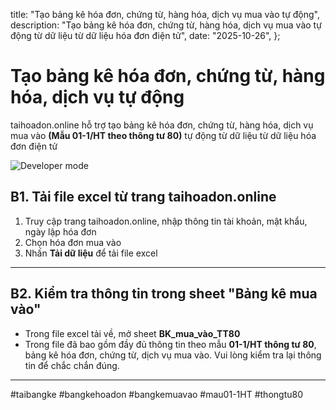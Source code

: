   title: "Tạo bảng kê hóa đơn, chứng từ, hàng hóa, dịch vụ mua vào tự động",
  description: "Tạo bảng kê hóa đơn, chứng từ, hàng hóa, dịch vụ mua vào tự động từ dữ liệu từ dữ liệu hóa đơn điện tử",
  date: "2025-10-26",
};

# Tạo bảng kê hóa đơn, chứng từ, hàng hóa, dịch vụ tự động

<p>taihoadon.online hỗ trợ tạo bảng kê hóa đơn, chứng từ, hàng hóa, dịch vụ mua vào <strong>(Mẫu 01-1/HT theo thông tư 80)</strong> tự động từ dữ liệu từ dữ liệu hóa đơn điện tử</p>

<img src="/blog/bk-01-1.png" alt="Developer mode" />

## B1. Tải file excel từ trang taihoadon.online

1. Truy cập trang taihoadon.online, nhập thông tin tài khoản, mật khẩu, ngày lập hóa đơn
2. Chọn hóa đơn mua vào
3. Nhấn **Tải dữ liệu** để tải file excel

---

## B2. Kiểm tra thông tin trong sheet "Bảng kê mua vào"
- Trong file excel tải về, mở sheet <strong>BK_mua_vào_TT80</strong>
- Trong file đã bao gồm đầy đủ thông tin theo mẫu <strong>01-1/HT thông tư 80</strong>, bảng kê hóa đơn, chứng từ, dịch vụ mua vào. Vui lòng kiểm tra lại thông tin để chắc chắn đúng.


---
#taibangke #bangkehoadon #bangkemuavao #mau01-1HT #thongtu80
